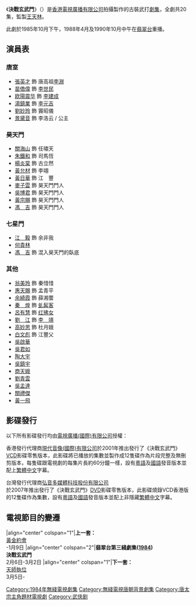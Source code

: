 {{NoteTA
|1 = zh-hans:虬髯; zh-hant:虯髯;
}}
{{無綫劇集 
| 中文劇名=決戰玄武門
| 英文劇名={{Lang|en|The Foundation}}
| 圖像=
| 製作年份=1984年
| 海外推出日期=
| 翡翠台首播日期=1984年2月6日-3月2日
| 翡翠台首播時間=逢星期一至五 20:30-21:30 (連廣告)
| 監製=[[王天林|王天林]]
| 編導=[[杜琪峰|杜琪峰]]、[[蕭鍵鏗|蕭鍵鏗]]、[[蒲騰晉|蒲騰晉]]、[[劉仕裕|劉仕裕]]
| 製作統籌=[[鄭建萍|鄭建萍]]
| 助理編導={{nowrap|[[胡民廣|胡民廣]]、[[羅彩文|羅彩文]]、[[練秀興|練秀興]]、[[衛翰韜|衛翰韜]]、<br/>[[陳木勝|陳木勝]]}}
| 編審=[[岑國榮_(電視監製)|岑國榮]]
| 編劇=[[岑國榮_(電視監製)|岑國榮]]、[[梁詠梅|梁詠梅]]、[[鄧特希|鄧特希]]、[[薛家華|薛家華]]、<br/>[[鍾健強|鍾健強]]
| 集數=20
| 劇種=古裝武打
| 製作公司=[[香港|香港]][[電視廣播有限公司|電視廣播有限公司]]
| 主演=[[黃日華|黃日華]]、[[苗僑偉|苗僑偉]]、[[翁美玲|翁美玲]]、[[湯鎮業|湯鎮業]] 
| 主題曲=夢裏幾番哀
| 作曲=[[顧嘉煇|顧嘉煇]]
| 填詞=[[黃霑|黃　霑]]
| 主唱=[[鮑翠薇|鮑翠薇]]
| 插曲=不見我淚流
| 作曲3=[[顧嘉煇|顧嘉煇]]
| 填詞3=[[黃霑|黃　霑]]
| 主唱3=[[鮑翠薇|鮑翠薇]] 
| 插曲2=「今天開心笑」[[鮑翠薇|鮑翠薇]] 
}}
《'''決戰玄武門'''》（{{lang-en|'''The Foundation'''}}）是[[香港|香港]][[電視廣播有限公司|電視廣播有限公司]]拍攝製作的古裝武打[[劇集|劇集]]，全劇共20集，監製[[王天林|王天林]]。

此劇於1985年10月下午，1988年4月及1990年10月中午在[[翡翠台|翡翠台]]重播。

==演員表==
===唐室===
*[[張英才|張英才]] 飾 唐高祖[[李淵|李淵]]
*[[苗僑偉|苗僑偉]] 飾 [[李世民|李世民]]
*[[欧陽震华|欧陽震华]] 飾 [[李建成|李建成]]
*[[湯鎮業|湯鎮業]] 飾 [[李元吉|李元吉]]
*[[劉妙玲|劉妙玲]] 飾 竇昭儀
*[[景黛音|景黛音]] 飾 李洛云 / 公主

===昊天門===
*[[關海山|關海山]] 飾 任嘯天
*[[朱鐵和|朱鐵和]] 飾 司馬恆
*[[楊炎棠|楊炎棠]] 飾 古立然
*[[黃允材|黃允材]] 飾 李翊
*[[黃日華|黃日華]] 飾 江　豐
*[[麥子雲|麥子雲]] 飾 昊天門門人
*[[吳博君|吳博君]] 飾 昊天門門人
*[[黃宗賜|黃宗賜]] 飾 昊天門門人
*[[馮吉|馮　吉]] 飾 昊天門門人

===七星門===
*[[江毅|江　毅]] 飾 余非我
*[[何貴林|何貴林]]
*[[馮吉|馮　吉]] 飾 混入昊天門的臥底

===其他===
*[[翁美玲|翁美玲]] 飾 秦惜惜
*[[惠天賜|惠天賜]] 飾 孟青平
*[[余綺霞|余綺霞]] 飾 薛湘蕓
*[[秦煌|秦　煌]] 飾 [[虬髯客|虬髯客]]
*[[呂有慧|呂有慧]] 飾 [[红拂女|红拂女]]
*[[劉江_(香港)|劉　江]] 飾 [[李靖|李　靖]]
*[[高妙思|高妙思]] 飾 杜月娥
*[[白文彪|白文彪]] 飾 江豐父
*[[吳啟華|吳啟華]]
*[[吳君如|吳君如]]
*[[陶大宇|陶大宇]]
*[[吳鎮宇|吳鎮宇]]
*[[商天娥|商天娥]]
*[[劉青雲|劉青雲]]
*[[吳孟達|吳孟達]]
*[[關禮傑|關禮傑]]
*[[黃一飛|黃一飛]]

==影碟發行==
以下所有影碟發行均由[[電視廣播(國際)有限公司|電視廣播(國際)有限公司]]授權：

香港發行代理商[[現代音像(國際)有限公司|現代音像(國際)有限公司]]於2001年推出發行了《決戰玄武門》[[VCD|VCD]]影碟零售版本，此影碟將已播放的集數並製作成12隻碟作為片段完整及無刪剪版本，每隻碟跟電視劇的每集片長約60分鐘一樣，設有[[粵語|粵語]]及[[國語|國語]]發音版本並配上[[繁體中文|繁體中文]]字幕。

台灣發行代理商[[弘音多媒體科技股份有限公司|弘音多媒體科技股份有限公司]]於2007年推出發行了《決戰玄武門》[[DVD|DVD]]影碟零售版本，此影碟燒錄VCD香港版的12隻碟作為集數，設有[[粵語|粵語]]及[[國語|國語]]發音版本並配上非隱藏[[繁體中文|繁體中文]]字幕。

==電視節目的變遷==
{{start box}}
|align="center" colspan="1"|'''上一套：'''<br/>[[黃金約會|黃金約會]]<br/>-1月9日
|align="center" colspan="2"|'''翡翠台第三綫劇集([[翡翠台電視劇集列表_(1984年)#第三線劇集|1984]])'''<br/>'''決戰玄武門'''<br/>2月6日-3月2日
|align="center" colspan="1"|'''下一套：'''<br/>[[天師執位|天師執位]]<br/>3月5日-
{{end box}}
{{電視節目的變遷
|電視台={{HKG-NOC}}[[無綫電視|無綫電視]][[翡翠台|翡翠台]]
|播放檔次=星期一至五 20:30-21:30 時段
|節目名稱=決戰玄武門<br/>(1984.02.06 - 1984.03.02)
|上一節目=[[黃金約會|黃金約會]]<br/>(1984.01.09 - 1984.02.03)
|下一節目=[[天師執位|天師執位]]<br/>(1984.03.05 - 1984.03.30)
}}
{{DEFAULTSORT:Jue决战玄武门}}
[[Category:1984年無綫電視劇集|Category:1984年無綫電視劇集]]
[[Category:無綫電視唐朝背景劇集|Category:無綫電視唐朝背景劇集]]
[[Category:唐太宗主角題材電視劇|Category:唐太宗主角題材電視劇]]
[[Category:武侠剧|Category:武侠剧]]